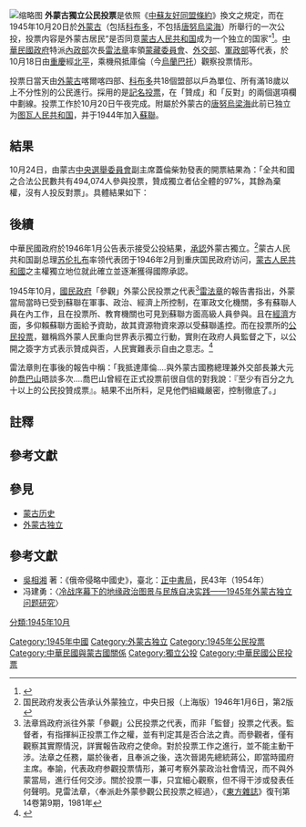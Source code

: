 {{Infobox referendum
| name = 1945年外蒙古獨立公民投票
| title = 是否同意[[蒙古人民共和国|蒙古人民共和国]]成为一个独立的国家
| location = [[蒙古人民共和國|蒙古人民共和國]]
| date =  1945年10月20日
| yes = 487,409
| no = 0
| total = 487,409
| electorate = 494,960
| map =
| mapdivision =
| notes =
}}
[[File:Бүх_ард_түмний_санал_хураалт.png|缩略图]]
'''外蒙古獨立公民投票'''是依照《[[中蘇友好同盟條約|中蘇友好同盟條約]]》換文之規定，而在1945年10月20日於[[外蒙古|外蒙古]]（包括[[科布多|科布多]]，不包括[[唐努烏梁海|唐努烏梁海]]）所舉行的一次公投，投票内容是外蒙古居民“是否同意[[蒙古人民共和国|蒙古人民共和国]]成为一个独立的国家”<ref>{{cite web |title=Бүх ард түмний санал хураалт |url=https://mongoltoli.mn/history/h/638 |website=Монголын түүх |accessdate=2019-10-03 |archive-date=2019-10-03 |archive-url=https://web.archive.org/web/20191003012345/https://mongoltoli.mn/history/h/638 |dead-url=no }}</ref>。[[中華民國政府|中華民國政府]]特派[[中華民國內政部|內政部]]次長[[雷法章|雷法章]]率領[[蒙藏委員會|蒙藏委員會]]、[[中華民國外交部|外交部]]、[[軍政部|軍政部]]等代表，於10月18日由[[重慶|重慶]]經[[北平|北平]]，乘機飛抵庫倫（今[[烏蘭巴托|烏蘭巴托]]）觀察投票情形。

投票日當天由[[外蒙古|外蒙古]]喀爾喀四部、[[科布多|科布多]]共18個盟部以戶為單位、所有滿18歲以上不分性別的公民進行。採用的是[[記名投票|記名投票]]，在「贊成」和「反對」的兩個選項欄中劃線。投票工作於10月20日午夜完成。附屬於外蒙古的[[唐努烏梁海|唐努烏梁海]]此前已独立为[[图瓦人民共和国|图瓦人民共和国]]，并于1944年加入[[蘇聯|蘇聯]]。

==結果==
10月24日，由蒙古[[中央選舉委員會|中央選舉委員會]]副主席蓋倫柴勃發表的開票結果為：「全共和國之合法公民數共有494,074人參與投票，贊成獨立者佔全體的97%，其餘為棄權，沒有人投反對票」。具體結果如下：

{{投票結果
| title      = 外蒙古獨立公投
| yes        = 487,409
| yespct     = 97.00
| no         = 0
| nopct      = 0
| invalid    = -{{NoteTag|無效票待查}}
| invalidpct = 3.00
| total      = 487,409
| turnoutpct = 98.47
| electorate = 494,960
}}

==後續==
{{see also||外蒙古独立#《中蘇友好同盟條約》與承認獨立}}

中華民國政府於1946年1月公告表示接受公投結果，[[外交承認|承認]]外蒙古獨立。<ref>国民政府发表公告承认外蒙独立，中央日报（上海版）1946年1月6日，第2版
{{引用|国民政府发表公告承认外蒙独立(1946年1月5日)
<br>
（[[中央社|中央社]]重庆五日电）[[国府|国府]]于一月五日发表承认外蒙独立之公告如下：外蒙古人民于[[中華民國|民国]]卅四年十月廿日举行公民投票，中央曾派[[中华民国内政部|内政部]]次长雷法章前往观察，近据外蒙古投票事务人员之报告，公民投票结果，已证实[[外蒙古|外蒙古]]人民赞成独立，兹照国防会最高委员会之审议，法定承认外蒙古之独立，除由[[行政院|行政院]]转饬内政部将此项决议正式通知外蒙古政府外，特此公告。}}</ref>蒙古人民共和国副总理[[其木德道尔吉·苏伦扎布|苏伦扎布]]率领代表团于1946年2月到重庆国民政府访问，[[蒙古人民共和國|蒙古人民共和國]]之主權獨立地位就此確立並逐漸獲得國際承認。

1945年10月，[[國民政府|國民政府]]「參觀」外蒙公民投票之代表<ref>法章爲政府派往外蒙「參觀」公民投票之代表，而非「監督」投票之代表。監督者，有指揮糾正投票工作之權，並有判定其是否合法之責。而參觀者，僅有觀察其實際情況，詳實報告政府之使命。對於投票工作之進行，並不能主動干涉。法章之任務，屬於後者，且奉派之後，迭次晉謁先總統蔣公，即當時國府主席。奉諭，代表政府参觀投票情形，兼可考察外蒙政治社會情況，而不與外蒙當局，進行任何交涉。關於投票一事，只宜細心觀察，但不得干涉或發表任何聲明。見雷法章，〈奉派赴外蒙參觀公民投票之經過〉，《[[東方雜誌|東方雜誌]]》復刊第14卷第9期，1981年</ref>[[雷法章|雷法章]]的報告書指出，外蒙當局當時已受到蘇聯在軍事、政治、經濟上所控制，在軍政文化機關，多有蘇聯人員在內工作，且在投票所、教育機關也可見到蘇聯方面高級人員參與。且在[[經濟|經濟]]方面，多仰賴蘇聯方面給予資助，故其資源物資來源以受蘇聯遙控。而在投票所的[[公民投票|公民投票]]，雖稱爲外蒙人民重向世界表示獨立行動，實則在政府人員監督之下，以公開之簽字方式表示贊成與否，人民實難表示自由之意志。<ref>{{引用|在庫倫參觀僅六日，除與政府官員交際外，對社會各階層並無接觸，故對于外蒙古之政治、經濟、社會各情形，自不能十分明瞭．但就觀察所得，殊多深切之感想，謹分呈于次：一、外蒙政府當局與蘇聯之合作至爲密切，每常表示其對於蘇聯親切之意念，而於我國則目爲鄰邦，故對于職等一行係以客禮相待，禮貌雖頗週到，情感實甚疏遠，至于蘇聯公使對于職等一行，週旋言談頗示好感，就外交禮節言，蘇蒙雙方在表面上尚無失禮處。二、蘇聯對于外蒙之發展實甚重視，其派駐外蒙人員除公使及商務代表外，有[[空軍|空軍]][[中將|中將]]一人、[[陸軍|陸軍]][[少將|少將]]二人、足爲證明；又外蒙古軍政文化機關中，多有蘇人在內工作，如主持[[諾阿圖招待所|諾阿圖招待所]]之軍官，即爲一蘇籍[[上校|上校]]；龍桑姆地區（[[中央省_(蒙古國)|今中央省]]南部）之投票所中，即有二蘇籍工作人員，[[蒙古国立大学|喬巴拉桑大學]]之教職員中，蘇籍者三十餘人，佔全體人員之大多數，學生亦有蘇籍者數十人，其他機關團體之人事情形如何，雖不盡知，然以此數處之情況推之，不難想見也。三、外蒙地貧人少，物資缺乏，爲不可諱言之事實，所需衣食原料，多仰賴于蘇聯，故其整個經濟命脈，無形中已操諸蘇聯之手，[[庫倫|庫倫]]目前之各種情形，實較二十年前爲進步，其各種建設已逐漸開展，[[人民|人民]]思想習慣生活水準以及文化程度，確漸提高，然此不過庫倫市區而已，至于鄉間如龍桑姆之情形，則遠不如，足證外蒙之進步並未能平衡發展也。四、此次公民投票，據稱爲外蒙人民重向世界表示獨立願望之行動，實則在政府人員監督之下，以公開之簽字方式表示贊成與否，人民實難表示自由之意志，故此項過程顯屬掩耳盜鈴之舉，據其辦理公民投票之獨立中央委員會主席布麻陳得談稱，外蒙參加投票人員爲四十九萬四千零七十四人，已投贊成票者爲四十八萬三千二百九十一人等語，自係當然之結果。--奉派赴蒙古参觀公民投票報告書,雷法章}}{{cite book |author1=劉學銚 |title=外蒙古問題 |publisher=南天書局 |location=台北 |isbn=9789576385681}}</ref>

雷法章則在事後的報告中稱：「我抵達庫倫....與外蒙古國務總理兼外交部長兼大元帥[[喬巴山|喬巴山]]晤談多次....喬巴山曾經在正式投票前很自信的對我說：『至少有百分之九十以上的公民投贊成票』。結果不出所料，足見他們組織嚴密，控制徹底了。」

==註釋==
{{NoteFoot}}

==參考文獻==
{{reflist}}

==參見==
*[[蒙古历史|蒙古历史]]
*[[外蒙古独立|外蒙古独立]]

== 參考文獻 ==
{{Reflist}}
{{refbegin}}
* [[吳相湘|吳相湘]] 著：《俄帝侵略中國史》，臺北：[[正中書局|正中書局]]，民43年（1954年）
* 冯建勇：〈[http://www.dunjiaodu.com/top/2018-11-19/3765.html 冷战序幕下的地缘政治图景与民族自决实践——1945年外蒙古独立问题研究]{{Wayback|url=http://www.dunjiaodu.com/top/2018-11-19/3765.html |date=20190626034024 }}〉
{{refend}}

{{中華民國公民投票}}
{{Authority control}}

[[Category:1945年中國|Category:1945年中國]]
[[Category:外蒙古独立|Category:外蒙古独立]]
[[Category:1945年公民投票|Category:1945年公民投票]]
[[Category:中華民國與蒙古國關係|Category:中華民國與蒙古國關係]]
[[Category:獨立公投|Category:獨立公投]]
[[Category:中華民國公民投票|Category:中華民國公民投票]]
[[分類:1945年10月|分類:1945年10月]]
